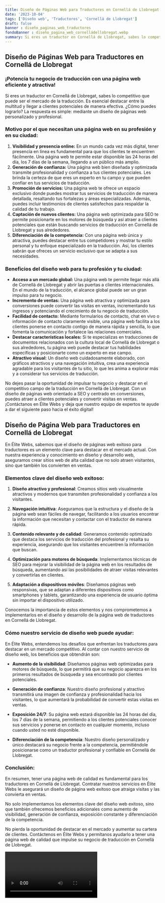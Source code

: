 ```yaml
---
title: Diseño de Páginas Web para Traductores en Cornellá de Llobregat
date: '2023-10-04'
tags: ['Diseño web', 'Traductores', 'Cornellá de Llobregat']
draft: false
banner : diseño_paginas_web_traductores
fondoBanner : diseño_pagina_web_cornelládellobregat.webp
summary: Si eres un traductor en Cornellá de Llobregat, sabes lo competitivo que puede ser el mercado de la traducción. Es esencial destacar entre la multitud y llegar a clientes potenciales de manera efectiva. ¿Cómo puedes lograrlo? La respuesta es simple mediante un diseño de páginas web personalizado y profesional.
---
```


## Diseño de Páginas Web para Traductores en Cornellá de Llobregat
### ¡Potencia tu negocio de traducción con una página web eficiente y atractiva!

Si eres un traductor en Cornellá de Llobregat, sabes lo competitivo que puede ser el mercado de la traducción. Es esencial destacar entre la multitud y llegar a clientes potenciales de manera efectiva. ¿Cómo puedes lograrlo? La respuesta es simple: mediante un diseño de páginas web personalizado y profesional.

### Motivo por el que necesitan una página web en su profesión y en su ciudad:
1. **Visibilidad y presencia online:** En un mundo cada vez más digital, tener presencia en línea es fundamental para que los clientes te encuentren fácilmente. Una página web te permite estar disponible las 24 horas del día, los 7 días de la semana, llegando a un público más amplio.
2. **Generación de confianza:** Una página web bien diseñada y optimizada transmite profesionalidad y confianza a tus clientes potenciales. Les brinda la certeza de que eres un experto en tu campo y que pueden confiar en tus servicios de traducción.
3. **Promoción de servicios:** Una página web te ofrece un espacio exclusivo donde puedes mostrar tus servicios de traducción de manera detallada, resaltando tus fortalezas y áreas especializadas. Además, puedes incluir testimonios de clientes satisfechos para respaldar la calidad de tu trabajo.
4. **Captación de nuevos clientes:** Una página web optimizada para SEO te permite posicionarte en los motores de búsqueda y así atraer a clientes potenciales que están buscando servicios de traducción en Cornellá de Llobregat y sus alrededores.
5. **Diferenciación de la competencia:** Con una página web única y atractiva, puedes destacar entre tus competidores y mostrar tu estilo personal y tu enfoque especializado en la traducción. Así, los clientes sabrán que ofreces un servicio exclusivo que se adapta a sus necesidades.

### Beneficios del diseño web para tu profesión y tu ciudad:
- **Acceso a un mercado global:** Una página web te permite llegar más allá de Cornellá de Llobregat y abrir las puertas a clientes internacionales. En el mundo de la traducción, el alcance global puede ser un gran impulso para tu negocio.
- **Incremento de ventas:** Una página web atractiva y optimizada para conversiones puede convertir las visitas en ventas, incrementando tus ingresos y potenciando el crecimiento de tu negocio de traducción.
- **Facilidad de contacto:** Mediante formularios de contacto, chat en vivo o información de contacto claramente visible, una página web facilita a los clientes ponerse en contacto contigo de manera rápida y sencilla, lo que fomenta la comunicación y fortalece las relaciones comerciales.
- **Destacar características locales:** Si te especializas en traducciones de documentos relacionados con la cultura local de Cornellá de Llobregat o sus alrededores, tu página web puede destacar tus habilidades específicas y posicionarte como un experto en ese campo.
- **Atractivo visual:** Un diseño web cuidadosamente elaborado, con gráficos atractivos y una navegación intuitiva, crea una experiencia agradable para los visitantes de tu sitio, lo que les anima a explorar más y a considerar tus servicios de traducción.

No dejes pasar la oportunidad de impulsar tu negocio y destacar en el competitivo campo de la traducción en Cornellá de Llobregat. Con un diseño de páginas web orientado a SEO y centrado en conversiones, puedes atraer a clientes potenciales y convertir visitas en ventas. ¡Contáctanos en Élite Webs y deja que nuestro equipo de expertos te ayude a dar el siguiente paso hacia el éxito digital!

<GifSeo />

<Cta />

## Diseño de Página Web para Traductores en Cornellá de Llobregat

En Élite Webs, sabemos que el diseño de páginas web exitoso para traductores es un elemento clave para destacar en el mercado actual. Con nuestra experiencia y conocimiento en diseño y desarrollo web, aseguramos crear sitios web de alta calidad que no solo atraen visitantes, sino que también los convierten en ventas.

### Elementos clave del diseño web exitoso:

1. **Diseño atractivo y profesional**: Creamos sitios web visualmente atractivos y modernos que transmiten profesionalidad y confianza a los visitantes.

2. **Navegación intuitiva**: Aseguramos que la estructura y el diseño de la página web sean fáciles de navegar, facilitando a los usuarios encontrar la información que necesitan y contactar con el traductor de manera rápida.

3. **Contenido relevante y de calidad**: Generamos contenido optimizado que destaca los servicios de traducción del profesional y resalta su experiencia, asegurando que los visitantes encuentren la información que buscan.

4. **Optimización para motores de búsqueda**: Implementamos técnicas de SEO para mejorar la visibilidad de la página web en los resultados de búsqueda, aumentando así las posibilidades de atraer visitas relevantes y convertirlas en clientes.

5. **Adaptación a dispositivos móviles**: Diseñamos páginas web responsivas, que se adaptan a diferentes dispositivos como smartphones y tablets, garantizando una experiencia de usuario óptima sin importar el dispositivo utilizado.

Conocemos la importancia de estos elementos y nos comprometemos a implementarlos en el diseño y desarrollo de la página web de traductores en Cornellá de Llobregat.

### Cómo nuestro servicio de diseño web puede ayudar:

En Élite Webs, entendemos los desafíos que enfrentan los traductores para destacar en un mercado competitivo. Al contar con nuestro servicio de diseño web, los beneficios que obtendrán son:

- **Aumento de la visibilidad**: Diseñamos páginas web optimizadas para motores de búsqueda, lo que permitirá que su negocio aparezca en los primeros resultados de búsqueda y sea encontrado por clientes potenciales.

- **Generación de confianza**: Nuestro diseño profesional y atractivo transmitirá una imagen de confianza y profesionalidad hacia los visitantes, lo que aumentará la probabilidad de convertir estas visitas en ventas.

- **Exposición 24/7**: Su página web estará disponible las 24 horas del día, los 7 días de la semana, permitiendo a los clientes potenciales conocer sus servicios y ponerse en contacto en cualquier momento, incluso cuando usted no esté disponible.

- **Diferenciación de la competencia**: Nuestro diseño personalizado y único destacará su negocio frente a la competencia, permitiéndole posicionarse como un traductor profesional y confiable en Cornellá de Llobregat.

### Conclusión:

En resumen, tener una página web de calidad es fundamental para los traductores en Cornellá de Llobregat. Contratar nuestros servicios en Élite Webs le asegurará un diseño de página web exitoso que atraiga visitas y las convierta en ventas.

No solo implementamos los elementos clave del diseño web exitoso, sino que también ofrecemos beneficios adicionales como aumento de visibilidad, generación de confianza, exposición constante y diferenciación de la competencia.

No pierda la oportunidad de destacar en el mercado y aumentar su cartera de clientes. Contáctenos en Élite Webs y permítanos ayudarlo a tener una página web de calidad que impulse su negocio de traducción en Cornellá de Llobregat.

<Video />

<CtaBot job='Traductores' city='Cornellá de Llobregat'/>

<Gmaps query='Cornellá de Llobregat+españa+maps' />